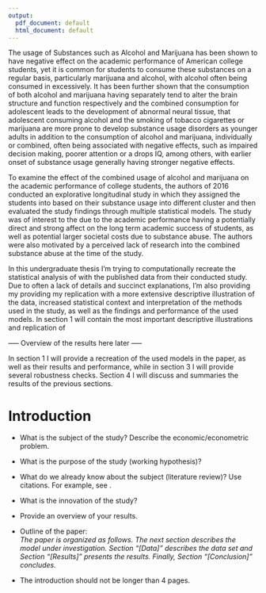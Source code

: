 ```yaml
---
output:
  pdf_document: default
  html_document: default
---
```

The usage of Substances such as Alcohol and Marijuana has been shown to have negative effect on the academic performance of American college students, yet it is common for students to consume these substances on a regular basis, particularly marijuana and alcohol, with alcohol often being consumed in excessively. It has been further shown that the consumption of both alcohol and marijuana having separately tend to alter the brain structure and function respectively and the combined consumption for adolescent leads to the development of abnormal neural tissue, that adolescent consuming alcohol and the smoking of tobacco cigarettes or marijuana are more prone to develop substance usage disorders as younger adults in addition to the consumption of alcohol and marijuana, individually or combined, often being associated with negative effects, such as impaired decision making, poorer attention or a drops IQ, among others, with earlier onset of substance usage generally having stronger negative effects.

To examine the effect of the combined usage of alcohol and marijuana on the academic performance of college students, the authors of \cite{meda2017longitudinal} 2016 conducted an explorative longitudinal study in which they assigned the students into based on their substance usage into different cluster and then evaluated the study findings through multiple statistical models. The study was of interest to the \cite{meda2017longitudinal} due to the academic performance having a potentially direct and strong affect on the long term academic success of students, as well as potential larger societal costs due to substance abuse. The authors were also motivated by a perceived lack of research into the combined substance abuse at the time of the study. 

In this undergraduate thesis I'm trying to computationally recreate the statistical analysis of \cite{meda2017longitudinal} with the published data from their conducted study. Due to often a lack of details and succinct explanations, I'm also providing my providing my replication with a more extensive descriptive illustration of the data, increased statistical context and interpretation of the methods used in the study, as well as the findings and performance of the used models. In section 1 will contain the most important descriptive illustrations and replication of \cite{meda2017longitudinal} 

----- Overview of the results here later -----

In section 1 I will provide a recreation of the used models in the paper, as well as their results and performance, while in section 3 I will provide several robustness checks. Section 4 I will discuss and summaries the results of the previous sections.






# Introduction

* What is the subject of the study? Describe the economic/econometric problem.

* What is the purpose of the study (working hypothesis)?

* What do we already know about the subject (literature review)? Use citations. For example, see \cite{angel2000}.
  
* What is the innovation of the study?

* Provide an overview of your results.

* Outline of the paper:\
  _The paper is organized as follows. The next section describes the model
  under investigation. Section "[Data]" describes the data set
  and Section "[Results]" presents the results. Finally, Section
  "[Conclusion]" concludes._
* The introduction should not be longer than 4 pages.

\newpage
